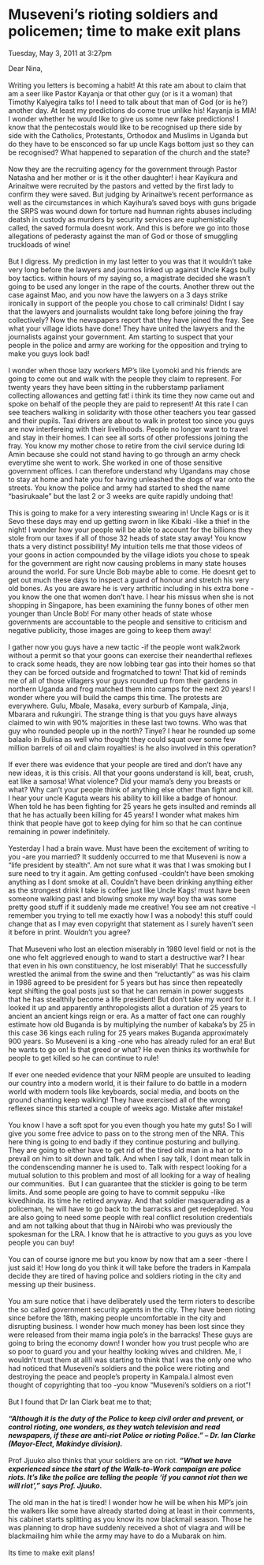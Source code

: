 # Museveni's rioting soldiers and policemen; time to make exit plans

Tuesday, May 3, 2011 at 3:27pm


Dear Nina,  
   
Writing you letters is becoming a habit! At this rate am about to claim that am a seer like Pastor Kayanja or that other guy (or is it a woman) that Timothy Kalyegira talks to! I need to talk about that man of God (or is he?) another day. At least my predictions do come true unlike his! Kayanja is MIA! I wonder whether he would like to give us some new fake predictions! I know that the pentecostals would like to be recognised up there side by side with the Catholics, Protestants, Orthodox and Muslims in Uganda but do they have to be ensconced so far up uncle Kags bottom just so they can be recognised? What happened to separation of the church and the state?  
   
Now they are the recruiting agency for the government through Pastor Natasha and her mother or is it the other daughter! i hear Kayikura and Arinaitwe were recruited by the pastors and vetted by the first lady to confirm they were saved. But judging by Arinaitwe's recent performance as well as the circumstances in which Kayihura's saved boys with guns brigade the SRPS was wound down for torture nad humnan rights abuses including deatsh in custody as murders by security services are euphemistically called, the saved formula doesnt work. And this is before we go into those allegations of pederasty against the man of God or those of smuggling truckloads of wine!  
   
But I digress. My prediction in my last letter to you was that it wouldn't take very long before the lawyers and journos linked up against Uncle Kags bully boy tactics. within hours of my saying so, a magistrate decided she wasn't going to be used any longer in the rape of the courts. Another threw out the case against Mao, and you now have the lawyers on a 3 days strike ironically in support of the people you chose to call criminals! Didnt I say that the lawyers and journalists wouldnt take long before joining the fray collectively? Now the newspapers report that they have joined the fray. See what your village idiots have done! They have united the lawyers and the journalists against your government. Am starting to suspect that your people in the police and army are working for the opposition and trying to make you guys look bad!  
   
I wonder when those lazy workers MP's like Lyomoki and his friends are going to come out and walk with the people they claim to represent. For twenty years they have been sitting in the rubberstamp parliament collecting allowances and getting fat! i think its time they now came out and spoke on behalf of the people they are paid to represent! At this rate I can see teachers walking in solidarity with those other teachers you tear gassed and their pupils. Taxi drivers are about to walk in protest too since you guys are now interfereing with their livelihoods. People no longer want to travel and stay in their homes. I can see all sorts of other professions joining the fray. You know my mother chose to retire from the civil service during Idi Amin because she could not stand having to go through an army check everytime she went to work. She worked in one of those sensitive government offices. I can therefore understand why Ugandans may chose to stay at home and hate you for having unleashed the dogs of war onto the streets. You know the police and army had started to shed the name "basirukaale" but the last 2 or 3 weeks are quite rapidly undoing that!  
   
This is going to make for a very interesting swearing in! Uncle Kags or is it Sevo these days may end up getting sworn in like Kibaki -like a thief in the night! I wonder how your people will be able to account for the billions they stole from our taxes if all of those 32 heads of state stay away! You know thats a very distinct possibility! My intuition tells me that those videos of your goons in action compounded by the village idiots you chose to speak for the government are right now causing problems in many state houses around the world. For sure Uncle Bob maybe able to come. He doesnt get to get out much these days to inspect a guard of honour and stretch his very old bones. As you are aware he is very arthritic including in his extra bone -you know the one that women don't have. I hear his missus when she is not shopping in Singapore, has been examining the funny bones of other men younger than Uncle Bob! For many other heads of state whose governments are accountable to the people and sensitive to criticism and negative publicity, those images are going to keep them away!  
   
I gather now you guys have a new tactic -if the people wont walk2work without a permit so that your goons can exercise their neanderthal reflexes to crack some heads, they are now lobbing tear gas into their homes so that they can be forced outside and frogmatched to town! That kid of reminds me of all of those villagers your guys rounded up from their gardens in northern Uganda and frog matched them into camps for the next 20 years! I wonder where you will build the camps this time. The protests are everywhere. Gulu, Mbale, Masaka, every surburb of Kampala, Jinja, Mbarara and rukungiri. The strange thing is that you guys have always claimed to win with 90% majorities in these last two towns. Who was that guy who rounded people up in the north? Tinye? I hear he rounded up some balaalo in Buliisa as well who thought they could squat over some few million barrels of oil and claim royalties! is he also involved in this operation?  
   
If ever there was evidence that your people are tired and don't have any new ideas, it is this crisis. All that your goons understand is kill, beat, crush, eat like a samosa! What violence? Did your mama's deny you breasts or what? Why can't your people think of anything else other than fight and kill. I hear your uncle Kaguta wears his ability to kill like a badge of honour. When told he has been fighting for 25 years he gets insulted and reminds all that he has actually been killing for 45 years! I wonder what makes him think that people have got to keep dying for him so that he can continue remaining in power indefinitely.  
   
Yesterday I had a brain wave. Must have been the excitement of writing to you -are you married? It suddenly occurred to me that Museveni is now a "life president by stealth". Am not sure what it was that I was smoking but I sure need to try it again. Am getting confused -couldn't have been smoking anything as I dont smoke at all. Couldn't have been drinking anything either as the strongest drink I take is coffee just like Uncle Kags! must have been someone walking past and blowing smoke my way! boy tha was some pretty good stuff if it suddenly made me creative! You see am not creative -I remember you trying to tell me exactly how I was a nobody! this stuff could change that as I may even copyright that statement as I surely haven't seen it before in print. Wouldn't you agree?  
   
That Museveni who lost an election miserably in 1980 level field or not is the one who felt aggrieved enough to wand to start a destructive war? I hear that even in his own constituency, he lost miserably! That he successfully wrestled the animal from the swine and then "reluctantly" as was his claim in 1986 agreed to be president for 5 years but has since then repeatedly kept shifting the goal posts just so that he can remain in power suggests that he has stealthily become a life president! But don't take my word for it. I looked it up and apparently anthropologists allot a duration of 25 years to ancient an ancient kings reign or era. As a matter of fact one can roughly estimate how old Buganda is by multiplying the number of kabaka's by 25 in this case 36 kings each ruling for 25 years makes Buganda approximately 900 years. So Museveni is a king -one who has already ruled for an era! But he wants to go on! Is that greed or what? He even thinks its worthwhile for people to get killed so he can continue to rule!    
   
If ever one needed evidence that your NRM people are unsuited to leading our country into a modern world, it is their failure to do battle in a modern world with modern tools like keyboards, social media, and boots on the ground chanting keep walking! They have exercised all of the wrong reflexes since this started a couple of weeks ago. Mistake after mistake!  
   
You know I have a soft spot for you even though you hate my guts! So I will give you some free advice to pass on to the strong men of the NRA. This here thing is going to end badly if they continue posturing and bullying. They are going to either have to get rid of the tired old man in a hat or to prevail on him to sit down and talk. And when I say talk, I dont mean talk in the condenscending manner he is used to. Talk with respect looking for a mutual solution to this problem and most of all looking for a way of healing our communities.  But I can guarantee that the stickler is going to be term limits. And some people are going to have to commit seppuku -like kivedhinda. its time he retired anyway. And that soldier masquerading as a policeman, he will have to go back to the barracks and get redeployed. You are also going to need some people with real conflict resolution credentials and am not talking about that thug in NAirobi who was previously the spokesman for the LRA. I know that he is attractive to you guys as you love people you can buy!  
   
You can of course ignore me but you know by now that am a seer -there I just said it! How long do you think it will take before the traders in Kampala decide they are tired of having police and soldiers rioting in the city and messing up their business.  
   
You am sure notice that i have deliberately used the term rioters to describe the so called government security agents in the city. They have been rioting since before the 18th, making people uncomfortable in the city and disrupting business. I wonder how much money has been lost since they were released from their mama ingia pole's in the barracks! These guys are going to bring the economy down! I wonder how you trust people who are so poor to guard you and your healthy looking wives and children. Me, I wouldn't trust them at all!I was starting to think that I was the only one who had noticed that Museveni's soldiers and the police were rioting and destroying the peace and people's property in Kampala.I almost even thought of copyrighting that too -you know "Museveni's soldiers on a riot"!  
   
But I found that Dr Ian Clark beat me to that;  
   
**_"Although it is the duty of the Police to keep civil order and prevent, or control rioting, one wonders, as they watch television and read newspapers, if these are anti-riot Police or rioting Police." -- Dr. Ian Clarke (Mayor-Elect, Makindye division)._**  
   
Prof Jjuuko also thinks that your soldiers are on riot. **_"What we have experienced since the start of the Walk-to-Work campaign are police riots. It's like the police are telling the people 'if you cannot riot then we will riot'," says Prof. Jjuuko._**  
   
The old man in the hat is tired! I wonder how he will be when his MP's join the walkers like some have already started doing at least in their comments, his cabinet starts splitting as you know its now blackmail season. Those he was planning to drop have suddenly received a shot of viagra and will be blackmailing him while the army may have to do a Mubarak on him.  
   
Its time to make exit plans!
